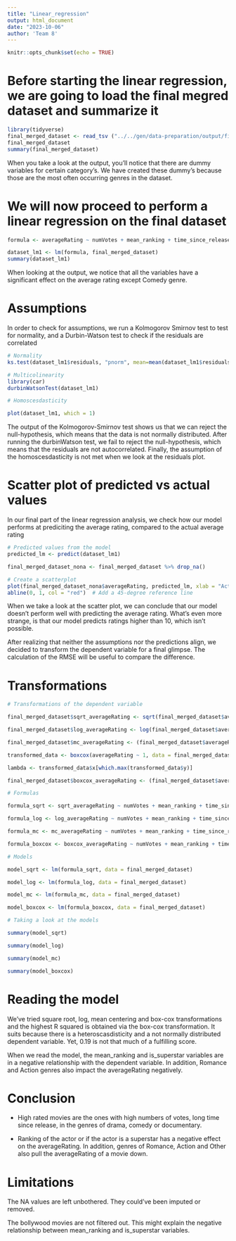```yaml
---
title: "Linear_regression"
output: html_document
date: "2023-10-06"
author: 'Team 8'
---
```


```r
knitr::opts_chunk$set(echo = TRUE)
```

# Before starting the linear regression, we are going to load the final megred dataset and summarize it

```r
library(tidyverse)
final_merged_dataset <- read_tsv ("../../gen/data-preparation/output/final_merged_dataset.tsv")
final_merged_dataset 
summary(final_merged_dataset)
```

When you take a look at the output, you'll notice that there are dummy variables for certain category's. We have created these dummy's because those are the most often occurring genres in the dataset.


# We will now proceed to perform a linear regression on the final dataset
```r

formula <- averageRating ~ numVotes + mean_ranking + time_since_release + is_superstar + Drama + Comedy + Documentary + Romance + Action + Other

dataset_lm1 <- lm(formula, final_merged_dataset)
summary(dataset_lm1)

```

When looking at the output, we notice that all the variables have a significant effect on the average rating except Comedy genre.

# Assumptions
In order to check for assumptions, we run a Kolmogorov Smirnov test to test for normality, and a Durbin-Watson test to check if the residuals are correlated

```r
# Normality
ks.test(dataset_lm1$residuals, "pnorm", mean=mean(dataset_lm1$residuals), sd=sd(dataset_lm1$residuals))

# Multicolinearity
library(car)
durbinWatsonTest(dataset_lm1)

# Homoscesdasticity

plot(dataset_lm1, which = 1)
```

The output of the Kolmogorov-Smirnov test shows us that we can reject the null-hypothesis, which means that the data is not normally distributed. After running the durbinWatson test, we fail to reject the null-hypothesis, which means that the residuals are not autocorrelated. Finally, the assumption of the homoscesdasticity is not met when we look at the residuals plot.

# Scatter plot of predicted vs actual values

In our final part of the linear regression analysis, we check how our model performs at prediciting the average rating, compared to the actual average rating

```r
# Predicted values from the model
predicted_lm <- predict(dataset_lm1)

final_merged_dataset_nona <- final_merged_dataset %>% drop_na()

# Create a scatterplot
plot(final_merged_dataset_nona$averageRating, predicted_lm, xlab = "Actual", ylab = "Predicted", main = "Predicted vs. Actual")
abline(0, 1, col = "red")  # Add a 45-degree reference line
```


When we take a look at the scatter plot, we can conclude that our model doesn't perform well with predicting the average rating. What's even more strange, is that our model predicts ratings higher than 10, which isn't possible.

After realizing that neither the assumptions nor the predictions align, we decided to transform the dependent variable for a final glimpse. The calculation of the RMSE will be useful to compare the difference.

# Transformations

```r

# Transformations of the dependent variable

final_merged_dataset$sqrt_averageRating <- sqrt(final_merged_dataset$averageRating)

final_merged_dataset$log_averageRating <- log(final_merged_dataset$averageRating)

final_merged_dataset$mc_averageRating <- (final_merged_dataset$averageRating - mean(final_merged_dataset$averageRating)) / sd(final_merged_dataset$averageRating)

transformed_data <- boxcox(averageRating ~ 1, data = final_merged_dataset)

lambda <- transformed_data$x[which.max(transformed_data$y)]

final_merged_dataset$boxcox_averageRating <- (final_merged_dataset$averageRating^lambda - 1) / lambda

# Formulas

formula_sqrt <- sqrt_averageRating ~ numVotes + mean_ranking + time_since_release + is_superstar + Drama + Comedy + Documentary + Romance + Action + Other

formula_log <- log_averageRating ~ numVotes + mean_ranking + time_since_release + is_superstar + Drama + Comedy + Documentary + Romance + Action + Other

formula_mc <- mc_averageRating ~ numVotes + mean_ranking + time_since_release + is_superstar + Drama + Comedy + Documentary + Romance + Action + Other

formula_boxcox <- boxcox_averageRating ~ numVotes + mean_ranking + time_since_release + is_superstar + Drama + Comedy + Documentary + Romance + Action + Other

# Models

model_sqrt <- lm(formula_sqrt, data = final_merged_dataset)

model_log <- lm(formula_log, data = final_merged_dataset)

model_mc <- lm(formula_mc, data = final_merged_dataset)

model_boxcox <- lm(formula_boxcox, data = final_merged_dataset)

# Taking a look at the models

summary(model_sqrt)

summary(model_log)

summary(model_mc)

summary(model_boxcox)

```
# Reading the model

We've tried square root, log, mean centering and box-cox transformations and the highest R squared is obtained via the box-cox transformation. It suits because there is a heteroscasdisticity and a not normally distributed dependent variable. Yet, 0.19 is not that much of a fulfilling score.

When we read the model, the mean_ranking and is_superstar variables are in a negative relationship with the dependent variable. In addition, Romance and Action genres also impact the averageRating negatively.


# Conclusion

* High rated movies are the ones with high numbers of votes, long time since release, in the genres of drama, comedy or documentary.

* Ranking of the actor or if the actor is a superstar has a negative effect on the averageRating. In addition, genres of Romance, Action and Other also pull the averageRating of a movie down.

# Limitations

The NA values are left unbothered. They could've been imputed or removed.

The bollywood movies are not filtered out. This might explain the negative relationship between mean_ranking and is_superstar variables.


